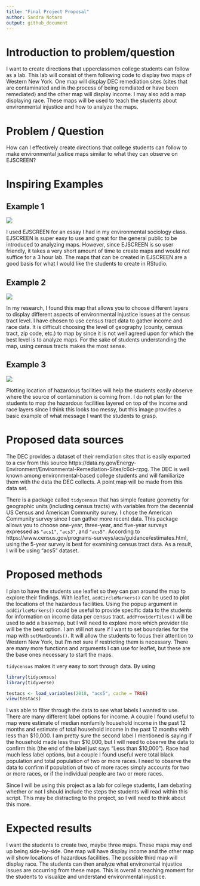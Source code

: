 ```yaml
---
title: "Final Project Proposal"
author: Sandra Notaro
output: github_document
---
```


# Introduction to problem/question
I want to create directions that upperclassmen college students can follow as a lab. This lab will consist of them following code to display two maps of Western New York. One map will display DEC remediation sites (sites that are contaminated and in the process of being remdiated or have been remediated) and the other map will display income. I may also add a map displaying race. These maps will be used to teach the students about environmental injustice and how to analyze the maps.

# Problem / Question
How can I effectively create directions that college students can follow to make environmental justice maps similar to what they can observe on EJSCREEN?

# Inspiring Examples

## Example 1
![](EJSCREEN_Example.png)

I used EJSCREEN for an essay I had in my environmental sociology class. EJSCREEN is super easy to use and great for the general public to be introduced to analyzing maps. However, since EJSCREEN is so user friendly, it takes a very short amount of time to create maps and would not suffice for a 3 hour lab. The maps that can be created in EJSCREEN are a good basis for what I would like the students to create in RStudio.

## Example 2
![](Justice_Map_Income.png)

In my research, I found this map that allows you to choose different layers to display different aspects of environmental injustice issues at the census tract level. I have chosen to use census tract data to gather income and race data. It is difficult choosing the level of geography (county, census tract, zip code, etc.) to map by since it is not well agreed upon for which the best level is to analyze maps. For the sake of students understanding the map, using census tracts makes the most sense.

## Example 3
![](PA_Map_copy.png)

Plotting location of hazardous facilities will help the students easily observe where the source of contamination is coming from. I do not plan for the students to map the hazardous facilities layered on top of the income and race layers since I think this looks too messy, but this image provides a basic example of what message I want the students to grasp.

# Proposed data sources

The DEC provides a dataset of their remdiation sites that is easily exported to a csv from this source https://data.ny.gov/Energy-Environment/Environmental-Remediation-Sites/c6ci-rzpg. The DEC is well known among environmental-based college students and will familiarize them with the data the DEC collects. A point map will be made from this data set.

There is a package called `tidycensus` that has simple feature geometry for geographic units (including census tracts) with variables from the decennial US Census and American Community survey. I chose the American Community survey since I can gather more recent data. This package allows you to choose one-year, three-year, and five-year surveys expressed as `"acs1"`, `"acs3"`, and `"acs5"`. According to https://www.census.gov/programs-surveys/acs/guidance/estimates.html, using the 5-year survey is best for examining census tract data. As a result, I will be using "acs5" dataset.

# Proposed methods

I plan to have the students use leaflet so they can pan around the map to explore their findings. With leaflet, `addCircleMarkers()` can be used to plot the locations of the hazardous facilities. Using the popup argument in `addCirlceMarkers()` could be useful to provide specific data to the students for information on income data per census tract. `addProviderTiles()` will be used to add a basemap, but I will need to explore more which provider tile will be the best option. I am still not sure if I want to set boundaries for the map with `setMaxBounds()`. It will allow the students to focus their attention to Western New York, but I'm not sure if restricting them is necessary. There are many more functions and arguments I can use for leaflet, but these are the base ones necessary to start the maps.

`tidycensus` makes it very easy to sort through data. By using 
```r
library(tidycensus)
library(tidyverse)

testacs <- load_variables(2018, "acs5", cache = TRUE)
view(testacs)
```
I was able to filter through the data to see what labels I wanted to use. There are many different label options for income. A couple I found useful to map were estimate of median nonfamily household income in the past 12 months and estimate of total household income in the past 12 months with less than \$10,000. I am pretty sure the second label I mentioned is saying if the household made less than \$10,000, but I will need to observe the data to confirm this (the end of the label just says "Less than \$10,000"). Race had much less label options, but a couple I found useful were total black population and total population of two or more races. I need to observe the data to confirm if population of two of more races simply accounts for two or more races, or if the individual people are two or more races.

Since I will be using this project as a lab for college students, I am debating whether or not I should include the steps the students will read within this script. This may be distracting to the project, so I will need to think about this more.

# Expected results

I want the students to create two, maybe three maps. These maps may end up being side-by-side. One map will have display income and the other map will show locations of hazardous facilities. The possible third map will display race. The students can then analyze what environental injustice issues are occurring from these maps. This is overall a teaching moment for the students to visualize and understand environmental injustice.

